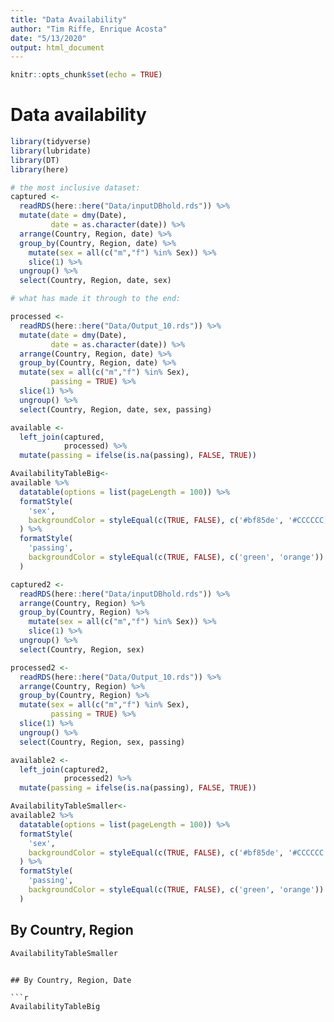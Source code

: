 ```yaml
---
title: "Data Availability"
author: "Tim Riffe, Enrique Acosta"
date: "5/13/2020"
output: html_document
---
```


```r
knitr::opts_chunk$set(echo = TRUE)
```

# Data availability {.tabset}

```r
library(tidyverse)
library(lubridate)
library(DT)
library(here)

# the most inclusive dataset:
captured <- 
  readRDS(here::here("Data/inputDBhold.rds")) %>% 
  mutate(date = dmy(Date),
         date = as.character(date)) %>% 
  arrange(Country, Region, date) %>% 
  group_by(Country, Region, date) %>% 
    mutate(sex = all(c("m","f") %in% Sex)) %>% 
    slice(1) %>% 
  ungroup() %>% 
  select(Country, Region, date, sex)

# what has made it through to the end:

processed <- 
  readRDS(here::here("Data/Output_10.rds")) %>% 
  mutate(date = dmy(Date),
         date = as.character(date)) %>% 
  arrange(Country, Region, date) %>% 
  group_by(Country, Region, date) %>% 
  mutate(sex = all(c("m","f") %in% Sex),
         passing = TRUE) %>% 
  slice(1) %>% 
  ungroup() %>% 
  select(Country, Region, date, sex, passing)

available <-
  left_join(captured,
            processed) %>% 
  mutate(passing = ifelse(is.na(passing), FALSE, TRUE))

AvailabilityTableBig<-
available %>% 
  datatable(options = list(pageLength = 100)) %>% 
  formatStyle(
    'sex',
    backgroundColor = styleEqual(c(TRUE, FALSE), c('#bf85de', '#CCCCCC'))
  ) %>% 
  formatStyle(
    'passing',
    backgroundColor = styleEqual(c(TRUE, FALSE), c('green', 'orange'))
  )

captured2 <- 
  readRDS(here::here("Data/inputDBhold.rds")) %>% 
  arrange(Country, Region) %>% 
  group_by(Country, Region) %>% 
    mutate(sex = all(c("m","f") %in% Sex)) %>% 
    slice(1) %>% 
  ungroup() %>% 
  select(Country, Region, sex)

processed2 <- 
  readRDS(here::here("Data/Output_10.rds")) %>% 
  arrange(Country, Region) %>% 
  group_by(Country, Region) %>% 
  mutate(sex = all(c("m","f") %in% Sex),
         passing = TRUE) %>% 
  slice(1) %>% 
  ungroup() %>% 
  select(Country, Region, sex, passing)

available2 <-
  left_join(captured2,
            processed2) %>% 
  mutate(passing = ifelse(is.na(passing), FALSE, TRUE))

AvailabilityTableSmaller<-
available2 %>% 
  datatable(options = list(pageLength = 100)) %>% 
  formatStyle(
    'sex',
    backgroundColor = styleEqual(c(TRUE, FALSE), c('#bf85de', '#CCCCCC'))
  ) %>% 
  formatStyle(
    'passing',
    backgroundColor = styleEqual(c(TRUE, FALSE), c('green', 'orange'))
  )

```

## By Country, Region

```r
AvailabilityTableSmaller
```
```

## By Country, Region, Date

```r
AvailabilityTableBig
```

## {-}

